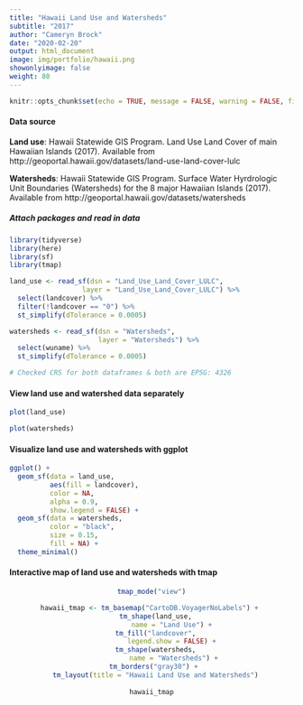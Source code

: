 ```yaml
---
title: "Hawaii Land Use and Watersheds"
subtitle: "2017"
author: "Cameryn Brock"
date: "2020-02-20"
output: html_document
image: img/portfolio/hawaii.png
showonlyimage: false
weight: 80
---
```


```r
knitr::opts_chunk$set(echo = TRUE, message = FALSE, warning = FALSE, fig.align = "center", fig.width = 8, fig.height = 5.5)
```

#### Data source

**Land use**: Hawaii Statewide GIS Program. Land Use Land Cover of main Hawaiian Islands (2017). Available from http://geoportal.hawaii.gov/datasets/land-use-land-cover-lulc 

**Watersheds**: Hawaii Statewide GIS Program. Surface Water Hyrdrologic Unit Boundaries (Watersheds) for the 8 major Hawaiian Islands (2017). Available from http://geoportal.hawaii.gov/datasets/watersheds 

##### Attach packages and read in data

```r

library(tidyverse)
library(here)
library(sf)
library(tmap)

```

```r

land_use <- read_sf(dsn = "Land_Use_Land_Cover_LULC",
                  layer = "Land_Use_Land_Cover_LULC") %>% 
  select(landcover) %>% 
  filter(!landcover == "0") %>% 
  st_simplify(dTolerance = 0.0005)

watersheds <- read_sf(dsn = "Watersheds",
                      layer = "Watersheds") %>% 
  select(wuname) %>%  
  st_simplify(dTolerance = 0.0005)

# Checked CRS for both dataframes & both are EPSG: 4326

```

#### View land use and watershed data separately

```r

plot(land_use)

plot(watersheds)

```

#### Visualize land use and watersheds with ggplot

```r

ggplot() +
  geom_sf(data = land_use,
          aes(fill = landcover),
          color = NA,
          alpha = 0.9,
          show.legend = FALSE) + 
  geom_sf(data = watersheds,
          color = "black",
          size = 0.15,
          fill = NA) + 
  theme_minimal()

```

#### Interactive map of land use and watersheds with tmap

<center>

```r

tmap_mode("view")

hawaii_tmap <- tm_basemap("CartoDB.VoyagerNoLabels") + 
  tm_shape(land_use,
           name = "Land Use") + 
  tm_fill("landcover",
          legend.show = FALSE) +
  tm_shape(watersheds,
           name = "Watersheds") +
  tm_borders("gray30") + 
  tm_layout(title = "Hawaii Land Use and Watersheds")
  
hawaii_tmap

```

</center>